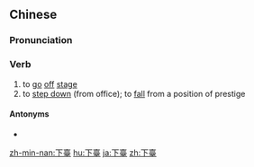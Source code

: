 {{also|下台}}
==Chinese==
{{zh-forms|s=下台|t2=下台}}

===Pronunciation===
{{zh-pron
|m=xiàtái
|c=haa6 toi4
|h=pfs=hâ-thòi
|mn=qz:hǎ-tâi/tw,xm:hā-tâi/zz:hēe-tâi
|cat=v
}}

===Verb===
{{zh-verb}}

# to [[go]] [[off]] [[stage]]
# to [[step down]] (from office); to [[fall]] from a position of prestige

====Antonyms====
* {{zh-l|上臺}}

[[zh-min-nan:下臺]]
[[hu:下臺]]
[[ja:下臺]]
[[zh:下臺]]